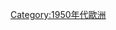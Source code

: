 {{portal|歐洲}}
{{Year by category
| m = 1
| c = 9
| d = 5
| y = 4
| cat = 歐洲
| sortkey = *
| in = 
| parent = 依年份劃分的20世紀歐洲
| subcat = 1954年各大洲
}}
{{Commons category|1954 in Europe}}

[[Category:1950年代歐洲|Category:1950年代歐洲]]